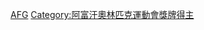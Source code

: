 {{Commonscat|Olympic bronze medalists for Afghanistan}}

[[Category:奥林匹克运动会铜牌得主|AFG]]
[[Category:阿富汗奧林匹克運動會獎牌得主|Category:阿富汗奧林匹克運動會獎牌得主]]